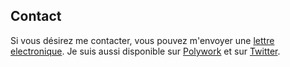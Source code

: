 ## Contact

Si vous désirez me contacter, vous pouvez m'envoyer une [lettre electronique](mailto:mail@nicobachner.com). Je suis aussi disponible sur [Polywork](https://www.polywork.com/nico_b) et sur [Twitter](https://twitter.com/nico_bachner).
